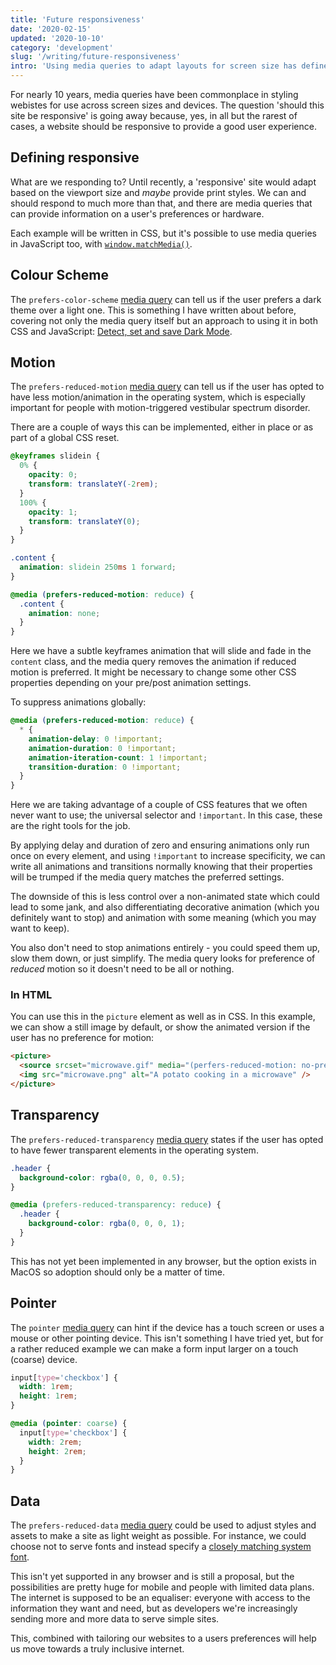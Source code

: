 ```yaml
---
title: 'Future responsiveness'
date: '2020-02-15'
updated: '2020-10-10'
category: 'development'
slug: '/writing/future-responsiveness'
intro: 'Using media queries to adapt layouts for screen size has defined responsive design for a long time, but now we can respond to more.'
---
```


For nearly 10 years, media queries have been commonplace in styling webistes for use across screen sizes and devices. The question 'should this site be responsive' is going away because, yes, in all but the rarest of cases, a website should be responsive to provide a good user experience.

## Defining responsive

What are we responding to? Until recently, a 'responsive' site would adapt based on the viewport size and _maybe_ provide print styles. We can and should respond to much more than that, and there are media queries that can provide information on a user's preferences or hardware.

Each example will be written in CSS, but it's possible to use media queries in JavaScript too, with [`window.matchMedia()`](https://developer.mozilla.org/en-US/docs/Web/API/Window/matchMedia).

## Colour Scheme

The `prefers-color-scheme` [media query](https://developer.mozilla.org/en-US/docs/Web/CSS/@media/prefers-color-scheme) can tell us if the user prefers a dark theme over a light one. This is something I have written about before, covering not only the media query itself but an approach to using it in both CSS and JavaScript: [Detect, set and save Dark Mode](/writing/detect-set-and-save-dark-mode).

## Motion

The `prefers-reduced-motion` [media query](https://developer.mozilla.org/en-US/docs/Web/CSS/@media/prefers-reduced-motion) can tell us if the user has opted to have less motion/animation in the operating system, which is especially important for people with motion-triggered vestibular spectrum disorder.

There are a couple of ways this can be implemented, either in place or as part of a global CSS reset.

```css
@keyframes slidein {
  0% {
    opacity: 0;
    transform: translateY(-2rem);
  }
  100% {
    opacity: 1;
    transform: translateY(0);
  }
}

.content {
  animation: slidein 250ms 1 forward;
}

@media (prefers-reduced-motion: reduce) {
  .content {
    animation: none;
  }
}
```

Here we have a subtle keyframes animation that will slide and fade in the `content` class, and the media query removes the animation if reduced motion is preferred. It might be necessary to change some other CSS properties depending on your pre/post animation settings.

To suppress animations globally:

```css
@media (prefers-reduced-motion: reduce) {
  * {
    animation-delay: 0 !important;
    animation-duration: 0 !important;
    animation-iteration-count: 1 !important;
    transition-duration: 0 !important;
  }
}
```

Here we are taking advantage of a couple of CSS features that we often never want to use; the universal selector and `!important`. In this case, these are the right tools for the job.

By applying delay and duration of zero and ensuring animations only run once on every element, and using `!important` to increase specificity, we can write all animations and transitions normally knowing that their properties will be trumped if the media query matches the preferred settings.

The downside of this is less control over a non-animated state which could lead to some jank, and also differentiating decorative animation (which you definitely want to stop) and animation with some meaning (which you may want to keep).

You also don't need to stop animations entirely - you could speed them up, slow them down, or just simplify. The media query looks for preference of _reduced_ motion so it doesn't need to be all or nothing.

### In HTML

You can use this in the `picture` element as well as in CSS. In this example, we can show a still image by default, or show the animated version if the user has no preference for motion:

```html
<picture>
  <source srcset="microwave.gif" media="(perfers-reduced-motion: no-preference)" />
  <img src="microwave.png" alt="A potato cooking in a microwave" />
</picture>
```

## Transparency

The `prefers-reduced-transparency` [media query](https://developer.mozilla.org/en-US/docs/Web/CSS/@media/prefers-reduced-transparency) states if the user has opted to have fewer transparent elements in the operating system.

```css
.header {
  background-color: rgba(0, 0, 0, 0.5);
}

@media (prefers-reduced-transparency: reduce) {
  .header {
    background-color: rgba(0, 0, 0, 1);
  }
}
```

This has not yet been implemented in any browser, but the option exists in MacOS so adoption should only be a matter of time.

## Pointer

The `pointer` [media query](https://developer.mozilla.org/en-US/docs/Web/CSS/@media/pointer) can hint if the device has a touch screen or uses a mouse or other pointing device. This isn't something I have tried yet, but for a rather reduced example we can make a form input larger on a touch (coarse) device.

```css
input[type='checkbox'] {
  width: 1rem;
  height: 1rem;
}

@media (pointer: coarse) {
  input[type='checkbox'] {
    width: 2rem;
    height: 2rem;
  }
}
```

## Data

The `prefers-reduced-data` [media query](https://github.com/w3c/csswg-drafts/issues/2370) could be used to adjust styles and assets to make a site as light weight as possible. For instance, we could choose not to serve fonts and instead specify a [closely matching system font](https://meowni.ca/font-style-matcher/).

This isn't yet supported in any browser and is still a proposal, but the possibilities are pretty huge for mobile and people with limited data plans. The internet is supposed to be an equaliser: everyone with access to the information they want and need, but as developers we're increasingly sending more and more data to serve simple sites.

This, combined with tailoring our websites to a users preferences will help us move towards a truly inclusive internet.

